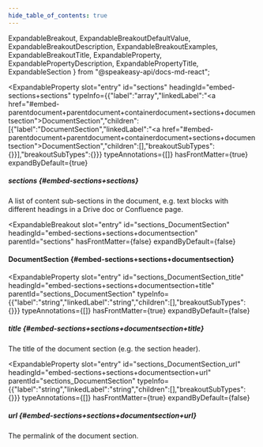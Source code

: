 ```yaml
---
hide_table_of_contents: true
---
```

  ExpandableBreakout,
  ExpandableBreakoutDefaultValue,
  ExpandableBreakoutDescription,
  ExpandableBreakoutExamples,
  ExpandableBreakoutTitle,
  ExpandableProperty,
  ExpandablePropertyDescription,
  ExpandablePropertyTitle,
  ExpandableSection
} from "@speakeasy-api/docs-md-react";

<ExpandableSection>

<ExpandableProperty
  slot="entry"
  id="sections"
  headingId="embed-sections+sections"
  typeInfo={{"label":"array","linkedLabel":"<a href=\"#embed-parentdocument+parentdocument+containerdocument+sections+documentsection\">DocumentSection</a>","children":[{"label":"DocumentSection","linkedLabel":"<a href=\"#embed-parentdocument+parentdocument+containerdocument+sections+documentsection\">DocumentSection</a>","children":[],"breakoutSubTypes":{}}],"breakoutSubTypes":{}}}
  typeAnnotations={[]}
  hasFrontMatter={true}
  expandByDefault={true}
>

<ExpandablePropertyTitle slot="title">

##### sections \{#embed-sections+sections\}

</ExpandablePropertyTitle>

<ExpandablePropertyDescription slot="description">

A list of content sub-sections in the document, e.g. text blocks with different headings in a Drive doc or Confluence page.

</ExpandablePropertyDescription>

</ExpandableProperty>

<ExpandableBreakout
  slot="entry"
  id="sections_DocumentSection"
  headingId="embed-sections+sections+documentsection"
  parentId="sections"
  hasFrontMatter={false}
  expandByDefault={false}
>

<ExpandableBreakoutTitle slot="title">

#### DocumentSection \{#embed-sections+sections+documentsection\}

</ExpandableBreakoutTitle>

<ExpandableBreakoutDescription slot="description">

</ExpandableBreakoutDescription>

<ExpandableBreakoutExamples slot="examples">

</ExpandableBreakoutExamples>

<ExpandableBreakoutDefaultValue slot="defaultValue">

</ExpandableBreakoutDefaultValue>

</ExpandableBreakout>

<ExpandableProperty
  slot="entry"
  id="sections_DocumentSection_title"
  headingId="embed-sections+sections+documentsection+title"
  parentId="sections_DocumentSection"
  typeInfo={{"label":"string","linkedLabel":"string","children":[],"breakoutSubTypes":{}}}
  typeAnnotations={[]}
  hasFrontMatter={true}
  expandByDefault={false}
>

<ExpandablePropertyTitle slot="title">

##### title \{#embed-sections+sections+documentsection+title\}

</ExpandablePropertyTitle>

<ExpandablePropertyDescription slot="description">

The title of the document section (e.g. the section header).

</ExpandablePropertyDescription>

</ExpandableProperty>

<ExpandableProperty
  slot="entry"
  id="sections_DocumentSection_url"
  headingId="embed-sections+sections+documentsection+url"
  parentId="sections_DocumentSection"
  typeInfo={{"label":"string","linkedLabel":"string","children":[],"breakoutSubTypes":{}}}
  typeAnnotations={[]}
  hasFrontMatter={true}
  expandByDefault={false}
>

<ExpandablePropertyTitle slot="title">

##### url \{#embed-sections+sections+documentsection+url\}

</ExpandablePropertyTitle>

<ExpandablePropertyDescription slot="description">

The permalink of the document section.

</ExpandablePropertyDescription>

</ExpandableProperty>

</ExpandableSection>
